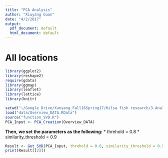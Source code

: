 ```yaml
---
title: "PCA Analysis"
author: "Xiuyang Guan"
date: "4/2/2017"
output:
  pdf_document: default
  html_document: default
---
```


# All locations 

```r
library(ggplot2)
library(reshape2)
require(gdata)
library(ggmap)
library(leaflet)
library(lattice)
library(knitr)

setwd("~/Google Drive/Xunyang_Fall16Spring17/Hilsa fish research/3.Analysis/Rscript/shinyapp/Analysis/PCA")
load("data/Overview_DATA.RData")
source("function_SVD.R")
PCA_Input <- PCA_Creation(Overview_DATA)

```
**Then, we set the parameters as the following:**
* threhold = 0.8
* similarity_threshold = 0.9

```r
Result <- Get_SVD(PCA_Input, threhold = 0.8, similarity_threshold = 0.9)
print(Result[[2]])
```
